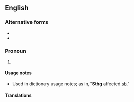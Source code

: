 ==English==

===Alternative forms===
* {{l|en|sth}}
* {{l|en|smth}}

===Pronoun===
{{en-pronoun}}

# {{lb|en|uncommon}} {{abbreviation of|lang=en|something}}

====Usage notes====
* Used in dictionary usage notes; as in, "'''Sthg''' affected [[sb]]."

====Translations====
{{trans-see|sth}}